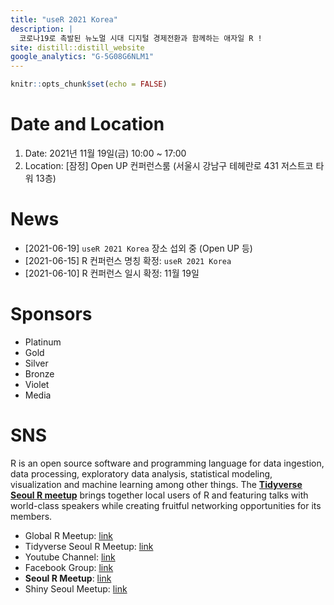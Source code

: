 ```yaml
---
title: "useR 2021 Korea"
description: |
  코로나19로 촉발된 뉴노멀 시대 디지털 경제전환과 함께하는 애자일 R !  
site: distill::distill_website
google_analytics: "G-5G08G6NLM1"
---
```


```r
knitr::opts_chunk$set(echo = FALSE)

```

# Date and Location

1. Date: 2021년 11월 19일(금) 10:00 ~ 17:00
2. Location: [잠정] Open UP 컨퍼런스룸 (서울시 강남구 테헤란로 431 저스트코 타워 13층)

# News

- [2021-06-19] `useR 2021 Korea` 장소 섭외 중 (Open UP 등)
- [2021-06-15] R 컨퍼런스 명칭 확정: `useR 2021 Korea`
- [2021-06-10] R 컨퍼런스 일시 확정: 11월 19일 

# Sponsors

- Platinum
- Gold
- Silver
- Bronze
- Violet
- Media

# SNS

R is an open source software and programming language for data ingestion, data processing, exploratory data analysis, statistical modeling, visualization and machine learning among other things. The [**Tidyverse Seoul R meetup**](https://www.meetup.com/seoul-r-meetup) brings together local users of R and featuring talks with world-class speakers while creating fruitful networking opportunities for its members.

- Global R Meetup: [link](https://benubah.github.io/r-community-explorer/rugs.html)
- Tidyverse Seoul R Meetup: [link](https://tidyverse-korea.github.io/seoul-R/)
- Youtube Channel: [link](https://www.youtube.com/channel/UCW-epmIvjBEhhVXw_F0Nqbw)
- Facebook Group: [link](https://www.facebook.com/groups/tidyverse)
- **Seoul R Meetup**: [link](https://www.meetup.com/seoul-r-meetup)
- Shiny Seoul Meetup: [link](https://github.com/shinykorea/Meetup)


